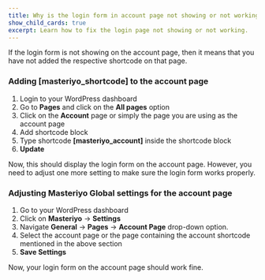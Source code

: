 ```yaml
---
title: Why is the login form in account page not showing or not working?
show_child_cards: true
excerpt: Learn how to fix the login page not showing or not working.
---
```


If the login form is not showing on the account page, then it means that you have not added the respective shortcode on that page. 

### Adding [masteriyo_shortcode] to the account page
1. Login to your WordPress dashboard
2. Go to **Pages** and click on the **All pages** option
3. Click on the **Account** page or simply the page you are using as the account page
4. Add shortcode block
5. Type shortcode **[masteriyo_account]** inside the shortcode block
6.  **Update** 

Now, this should display the login form on the account page. 
However, you need to adjust one more setting to make sure the login form works properly.

### Adjusting Masteriyo Global settings for the account page
1. Go to your WordPress dashboard
2. Click on **Masteriyo** -> **Settings**
4. Navigate **General** -> **Pages** -> **Account Page** drop-down option.
5. Select the account page or the page containing the account shortcode mentioned in the above section
6. **Save Settings** 

Now, your login form on the account page should work fine.
